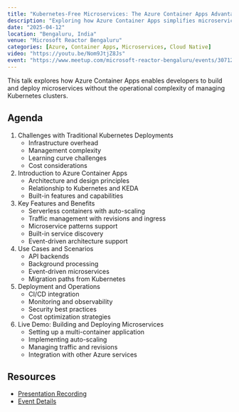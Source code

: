 ```yaml
---
title: "Kubernetes-Free Microservices: The Azure Container Apps Advantage"
description: "Exploring how Azure Container Apps simplifies microservice deployment without Kubernetes complexity"
date: "2025-04-12"
location: "Bengaluru, India"
venue: "Microsoft Reactor Bengaluru"
categories: [Azure, Container Apps, Microservices, Cloud Native]
video: "https://youtu.be/Nom9JtjZ8Js"
event: "https://www.meetup.com/microsoft-reactor-bengaluru/events/307121032/"
---
```


This talk explores how Azure Container Apps enables developers to build and deploy microservices without the operational complexity of managing Kubernetes clusters.

## Agenda

1. Challenges with Traditional Kubernetes Deployments
   - Infrastructure overhead
   - Management complexity
   - Learning curve challenges
   - Cost considerations

2. Introduction to Azure Container Apps
   - Architecture and design principles
   - Relationship to Kubernetes and KEDA
   - Built-in features and capabilities

3. Key Features and Benefits
   - Serverless containers with auto-scaling
   - Traffic management with revisions and ingress
   - Microservice patterns support
   - Built-in service discovery
   - Event-driven architecture support

4. Use Cases and Scenarios
   - API backends
   - Background processing
   - Event-driven microservices
   - Migration paths from Kubernetes

5. Deployment and Operations
   - CI/CD integration
   - Monitoring and observability
   - Security best practices
   - Cost optimization strategies

6. Live Demo: Building and Deploying Microservices
   - Setting up a multi-container application
   - Implementing auto-scaling
   - Managing traffic and revisions
   - Integration with other Azure services

## Resources

- [Presentation Recording]({{< meta video >}})
- [Event Details]({{< meta event >}})